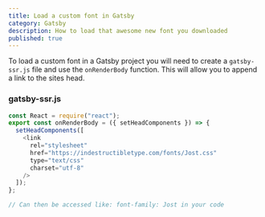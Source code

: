 ```yaml
---
title: Load a custom font in Gatsby
category: Gatsby
description: How to load that awesome new font you downloaded
published: true
---
```


To load a custom font in a Gatsby project you will need to create a `gatsby-ssr.js` file and use the `onRenderBody` function. This will allow you to append a link to the sites head. 

### gatsby-ssr.js

```js
const React = require("react");
export const onRenderBody = ({ setHeadComponents }) => {
  setHeadComponents([
    <link
      rel="stylesheet"
      href="https://indestructibletype.com/fonts/Jost.css"
      type="text/css"
      charset="utf-8"
    />
  ]);
};

// Can then be accessed like: font-family: Jost in your code
```